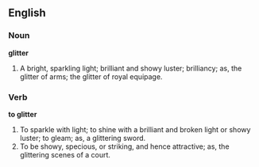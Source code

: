 ==English==

===Noun===

'''glitter'''

#A bright, sparkling light; brilliant and showy luster; brilliancy; as, the glitter of arms; the glitter of royal equipage.

===Verb===

'''to glitter'''

#To sparkle with light; to shine with a brilliant and broken light or showy luster; to gleam; as, a glittering sword.
#To be showy, specious, or striking, and hence attractive; as, the glittering scenes of a court.